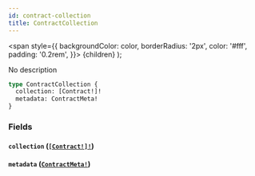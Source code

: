 ```yaml
---
id: contract-collection
title: ContractCollection
---
```


<span
style={{
      backgroundColor: color,
      borderRadius: '2px',
      color: '#fff',
      padding: '0.2rem',
    }}>
{children}
</span>
);

No description

```graphql
type ContractCollection {
  collection: [Contract!]!
  metadata: ContractMeta!
}
```

### Fields

#### `collection` ([`[Contract!]!`](/api/graphql/documentation/objects/contract))

#### `metadata` ([`ContractMeta!`](/api/graphql/documentation/objects/contract-meta))
